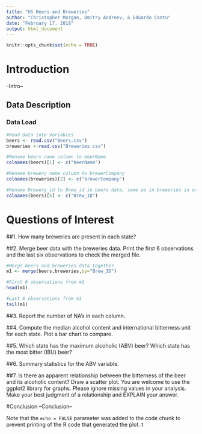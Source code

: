 ```yaml
---
title: "US Beers and Breweries"
author: "Christopher Morgan, Dmitry Andreev, & Eduardo Cantu"
date: "February 17, 2018"
output: html_document
---
```


```r
knitr::opts_chunk$set(echo = TRUE)
```

# Introduction
--Intro--

## Data Description

### Data Load
```r
#Read Data into Variables
beers <- read.csv("Beers.csv")
breweries <-read.csv("Breweries.csv")

#Rename beers name column to beerName
colnames(beers)[1] <- c("beerName")

#Rename brewery name column to brewerCompany
colnames(breweries)[2] <- c("brewerCompany")

#Rename Brewery_id to Brew_id in beers data, same as in breweries in order to merge data sets
colnames(beers)[5] <- c("Brew_ID")

```
# Questions of Interest

##1. How many breweries are present in each state?

##2. Merge beer data with the breweries data. Print the first 6 observations and the last six observations to check the merged file.

```r
#Merge beers and breweries data together
m1 <- merge(beers,breweries,by="Brew_ID")

#First 6 observations from m1
head(m1)

#Last 6 observations from m1
tail(m1)

```

##3. Report the number of NA's in each column.

##4. Compute the median alcohol content and international bitterness unit for each state. Plot a bar chart to compare.

##5. Which state has the maximum alcoholic (ABV) beer? Which state has the most bitter (IBU) beer?

##6. Summary statistics for the ABV variable.

##7. Is there an apparent relationship between the bitterness of the beer and its alcoholic content? Draw a scatter plot. You are welcome to use the ggplot2 library for graphs. Please ignore missing values in your analysis. Make your best judgment of a relationship and EXPLAIN your answer.

#Conclusion
--Conclusion--

Note that the `echo = FALSE` parameter was added to the code chunk to prevent printing of the R code that generated the plot.
t